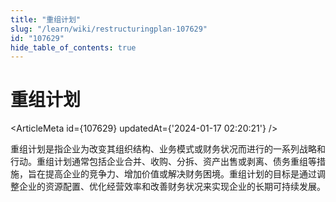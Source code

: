 ```yaml
---
title: "重组计划"
slug: "/learn/wiki/restructuringplan-107629"
id: "107629"
hide_table_of_contents: true
---
```



# 重组计划

<ArticleMeta id={107629} updatedAt={'2024-01-17 02:20:21'} />
<div className='border-solid border-b border-t-0 my-4 border-[var(--ifm-color-gray-300)]' />

重组计划是指企业为改变其组织结构、业务模式或财务状况而进行的一系列战略和行动。重组计划通常包括企业合并、收购、分拆、资产出售或剥离、债务重组等措施，旨在提高企业的竞争力、增加价值或解决财务困境。重组计划的目标是通过调整企业的资源配置、优化经营效率和改善财务状况来实现企业的长期可持续发展。
